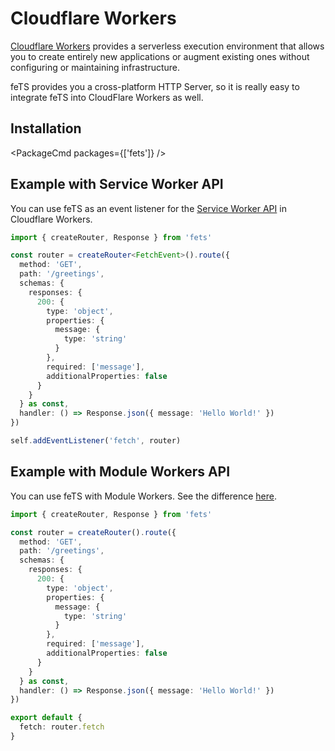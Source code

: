 
# Cloudflare Workers

[Cloudflare Workers](https://developers.cloudflare.com/workers) provides a serverless execution
environment that allows you to create entirely new applications or augment existing ones without
configuring or maintaining infrastructure.

feTS provides you a cross-platform HTTP Server, so it is really easy to integrate feTS into
CloudFlare Workers as well.

## Installation

<PackageCmd packages={['fets']} />

## Example with Service Worker API

You can use feTS as an event listener for the
[Service Worker API](https://developer.mozilla.org/en-US/docs/Web/API/Service_Worker_API) in
Cloudflare Workers.

```ts
import { createRouter, Response } from 'fets'

const router = createRouter<FetchEvent>().route({
  method: 'GET',
  path: '/greetings',
  schemas: {
    responses: {
      200: {
        type: 'object',
        properties: {
          message: {
            type: 'string'
          }
        },
        required: ['message'],
        additionalProperties: false
      }
    }
  } as const,
  handler: () => Response.json({ message: 'Hello World!' })
})

self.addEventListener('fetch', router)
```

## Example with Module Workers API

You can use feTS with Module Workers. See the difference
[here](https://developers.cloudflare.com/workers/learning/migrating-to-module-workers/).

```ts
import { createRouter, Response } from 'fets'

const router = createRouter().route({
  method: 'GET',
  path: '/greetings',
  schemas: {
    responses: {
      200: {
        type: 'object',
        properties: {
          message: {
            type: 'string'
          }
        },
        required: ['message'],
        additionalProperties: false
      }
    }
  } as const,
  handler: () => Response.json({ message: 'Hello World!' })
})

export default {
  fetch: router.fetch
}
```
